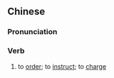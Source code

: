 {{also|责令}}
==Chinese==
{{zh-forms|s=责令}}

===Pronunciation===
{{zh-pron
|m=zélìng
|c=zaak3 ling6
|mn=qz:chit-lēng/tw,xm,zz:chek-lēng
|cat=v
}}

===Verb===
{{zh-verb}}

# to [[order]]; to [[instruct]]; to [[charge]]